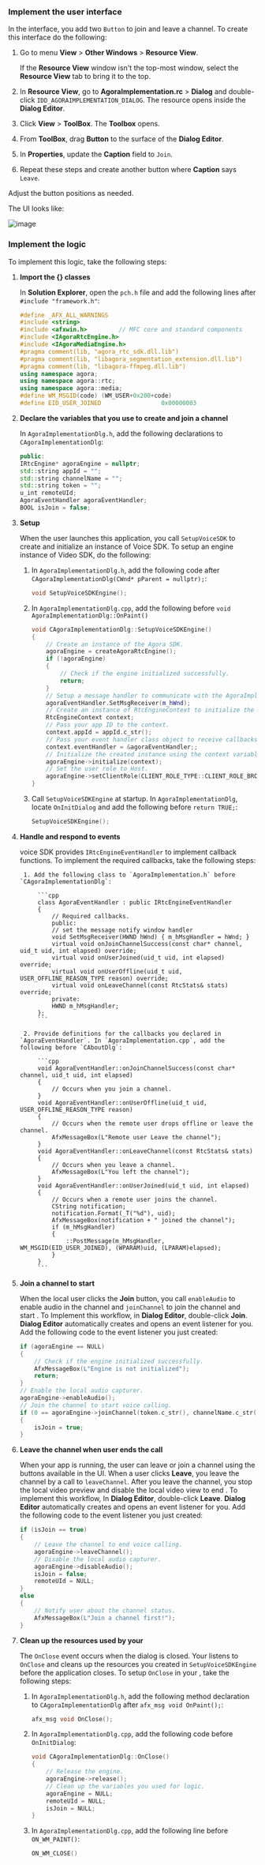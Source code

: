 <PlatformWrapper platform="windows">

### Implement the user interface

In the interface, you add two `Button` to join and leave a channel. To create this interface do the following:

   1. Go to menu **View** > **Other Windows** > **Resource View**.
    
        If the **Resource View** window isn't the top-most window, select the **Resource View** tab to bring it to the top.
    
   1. In **Resource View**, go to **AgoraImplementation.rc** > **Dialog** and double-click `IDD_AGORAIMPLEMENTATION_DIALOG`.
    The resource opens inside the **Dialog Editor**. 

   1. Click **View** > **ToolBox**. The **Toolbox** opens.

   1. From **ToolBox**, drag **Button** to the surface of the **Dialog Editor**.

   1. In **Properties**, update the **Caption** field to `Join`.

   1. Repeat these steps and create another button where **Caption** says `Leave`.

Adjust the button positions as needed.

The UI looks like: 

![image](/images/voice-sdk/voice-call-ui-windows.png)

### Implement the <Vpd k="PRODUCT" /> logic

To implement this logic, take the following steps:

1.  **Import the {<Vpd k="SDK" />} classes**

    In **Solution Explorer**, open the `pch.h` file and add the following lines after `#include "framework.h"`:

    ```cpp
    #define _AFX_ALL_WARNINGS
    #include <string>
    #include <afxwin.h>         // MFC core and standard components
    #include <IAgoraRtcEngine.h>
    #include <IAgoraMediaEngine.h>
    #pragma comment(lib, "agora_rtc_sdk.dll.lib")
    #pragma comment(lib, "libagora_segmentation_extension.dll.lib")
    #pragma comment(lib, "libagora-ffmpeg.dll.lib")
    using namespace agora;
    using namespace agora::rtc;
    using namespace agora::media;
    #define WM_MSGID(code) (WM_USER+0x200+code)
    #define EID_USER_JOINED					0x00000003
    ```

1.  **Declare the variables that you use to create and join a channel**

    In `AgoraImplementationDlg.h`, add the following declarations to `CAgoraImplementationDlg`:

    ```cpp
    public:
    IRtcEngine* agoraEngine = nullptr;
    std::string appId = "";
    std::string channelName = "";
    std::string token = "";
    u_int remoteUId;
    AgoraEventHandler agoraEventHandler;
    BOOL isJoin = false;
    ```

1.  **Setup <Vg k="ENGINE" />**

    When the user launches this application, you call `SetupVoiceSDK` to create and initialize an instance of Voice SDK. To setup an engine instance of Video SDK, do the following:

    1. In `AgoraImplementationDlg.h`, add the following code after `CAgoraImplementationDlg(CWnd* pParent = nullptr);`:
      
        ```cpp
        void SetupVoiceSDKEngine();
        ```

    1. In `AgoraImplementationDlg.cpp`, add the following before `void AgoraImplementationDlg::OnPaint()`
      
        ```cpp
        void CAgoraImplementationDlg::SetupVoiceSDKEngine()
        {
            // Create an instance of the Agora SDK.
            agoraEngine = createAgoraRtcEngine();
            if (!agoraEngine) 
            {
                // Check if the engine initialized successfully.
                return;
            }
            // Setup a message handler to communicate with the AgoraImplementationDlg class.
            agoraEventHandler.SetMsgReceiver(m_hWnd);
            // Create an instance of RtcEngineContext to initialize the engine.
            RtcEngineContext context;
            // Pass your app ID to the context.
            context.appId = appId.c_str();
            // Pass your event handler class object to receive callbacks.
            context.eventHandler = &agoraEventHandler;;
            // Initialize the created instance using the context variable.
            agoraEngine->initialize(context);
            // Set the user role to Host.
            agoraEngine->setClientRole(CLIENT_ROLE_TYPE::CLIENT_ROLE_BROADCASTER);
        }
        ```
    1.  Call `SetupVoiceSDKEngine` at startup. In `AgoraImplementationDlg`, locate `OnInitDialog` and add the following before `return TRUE;`:

        ```cpp
        SetupVoiceSDKEngine();
        ```
1. **Handle and respond to <Vg k="ENGINE" /> events**

   <Vg k = "COMPANY"/> voice SDK provides `IRtcEngineEventHandler` to implement callback functions. To implement the required callbacks, take the following steps:

        1. Add the following class to `AgoraImplementation.h` before `CAgoraImplementationDlg`:

            ```cpp
            class AgoraEventHandler : public IRtcEngineEventHandler
            {
                // Required callbacks.
                public:
                // set the message notify window handler
                void SetMsgReceiver(HWND hWnd) { m_hMsgHandler = hWnd; }
                virtual void onJoinChannelSuccess(const char* channel, uid_t uid, int elapsed) override;
                virtual void onUserJoined(uid_t uid, int elapsed) override;
                virtual void onUserOffline(uid_t uid, USER_OFFLINE_REASON_TYPE reason) override;
                virtual void onLeaveChannel(const RtcStats& stats) override;
                private:
                HWND m_hMsgHandler;
            };
            ```

        2. Provide definitions for the callbacks you declared in `AgoraEventHandler`. In `AgoraImplementation.cpp`, add the following before `CAboutDlg`:

            ```cpp
            void AgoraEventHandler::onJoinChannelSuccess(const char* channel, uid_t uid, int elapsed)
            {
                // Occurs when you join a channel.
            }
            void AgoraEventHandler::onUserOffline(uid_t uid, USER_OFFLINE_REASON_TYPE reason)
            {
                // Occurs when the remote user drops offline or leave the channel.
                AfxMessageBox(L"Remote user Leave the channel");
            }
            void AgoraEventHandler::onLeaveChannel(const RtcStats& stats)
            {
                // Occurs when you leave a channel.
                AfxMessageBox(L"You left the channel");
            }
            void AgoraEventHandler::onUserJoined(uid_t uid, int elapsed) 
            {
                // Occurs when a remote user joins the channel.
                CString notification;
                notification.Format(_T("%d"), uid);
                AfxMessageBox(notification + " joined the channel");
                if (m_hMsgHandler) 
                {
                    ::PostMessage(m_hMsgHandler, WM_MSGID(EID_USER_JOINED), (WPARAM)uid, (LPARAM)elapsed);
                }
            } 
            ```

1.  **Join a channel to start <Vpd k = "PRODUCT"/>**

    When the local user clicks the **Join** button, you call `enableAudio` to enable audio in the channel and `joinChannel` to join the channel and start <Vpd k = "PRODUCT"/>. To Implement this workflow, in **Dialog Editor**, double-click **Join**. **Dialog Editor** automatically creates and opens an event listener for you. Add the following code to the event listener you just created:

    ``` cpp
    if (agoraEngine == NULL)
	{
        // Check if the engine initialized successfully.
        AfxMessageBox(L"Engine is not initialized");
        return;
	}
    // Enable the local audio capturer.
	agoraEngine->enableAudio();
    // Join the channel to start voice calling.
	if (0 == agoraEngine->joinChannel(token.c_str(), channelName.c_str(), 0, NULL))
	{
		isJoin = true;
	}
    ```

1. **Leave the channel when user ends the call**

    When your app is running, the user can leave or join a channel using the buttons available in the UI. When a user clicks **Leave**, you leave the channel by a call to `leaveChannel`. After you leave the channel, you stop the local video preview and disable the local video view to end <Vpd  k = "CLIENT"/>. To implement this workflow, In **Dialog Editor**, double-click **Leave**. **Dialog Editor** automatically creates and opens an event listener for you. Add the following code to the event listener you just created:

    ```cpp
    if (isJoin == true)
	{
        // Leave the channel to end voice calling.
        agoraEngine->leaveChannel();
        // Disable the local audio capturer.
        agoraEngine->disableAudio();
        isJoin = false;
        remoteUId = NULL;
	}
	else
	{
        // Notify user about the channel status.
        AfxMessageBox(L"Join a channel first!");
	}
    ```
1.  **Clean up the resources used by your <Vpl k = "CLIENT"/>**

    The `OnClose` event occurs when the dialog is closed. Your <Vpl k = "CLIENT"/> listens to `OnClose` and cleans up the resources you created in `SetupVoiceSDKEngine` before the application closes. To setup `OnClose` in your <Vpl k = "CLIENT"/>, take the following steps:

    1.  In `AgoraImplementationDlg.h`, add the following method declaration to `CAgoraImplementationDlg` after `afx_msg void OnPaint();`:

        ```cpp
        afx_msg void OnClose();
        ```

    2.  In `AgoraImplementationDlg.cpp`, add the following code before `OnInitDialog`:

        ```cpp
        void CAgoraImplementationDlg::OnClose()
        {
            // Release the engine.
            agoraEngine->release();
            // Clean up the variables you used for logic.
            agoraEngine = NULL;
            remoteUId = NULL;
            isJoin = NULL;
        }
        ```

    3. In `AgoraImplementationDlg.cpp`, add the following line before `ON_WM_PAINT()`:

        ```cpp
        ON_WM_CLOSE()
        ```


</PlatformWrapper>